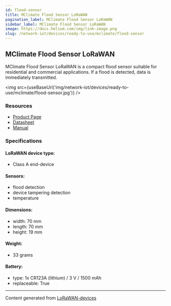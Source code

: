 ```yaml
---
id: flood-sensor
title: MClimate Flood Sensor LoRaWAN
pagination_label: MClimate Flood Sensor LoRaWAN
sidebar_label: MClimate Flood Sensor LoRaWAN
image: https://docs.helium.com/img/link-image.png
slug: /network-iot/devices/ready-to-use/mclimate/flood-sensor
---
```



## MClimate Flood Sensor LoRaWAN

MClimate Flood Sensor LoRaWAN is a compact flood sensor suitable for residential and commercial
applications. If a flood is detected, data is immediately transmitted.

<img src={useBaseUrl('img/network-iot/devices/ready-to-use/mclimate/flood-sensor.jpg')} />

### Resources

- [Product Page](https://mclimate.bit.ai/docs/view/q4EOcRGOsCzVblyc)
- [Datasheet](https://3008755228-files.gitbook.io/~/files/v0/b/gitbook-x-prod.appspot.com/o/spaces%2F-McDr-jr9h3qA888r1Yp%2Fuploads%2FhmhYjSgOs3qV94Lf0icb%2FMClimate-Flood-Sensor-LoRaWAN-Datasheet-en.pdf?alt=media&token=1ef57a6a-625e-4b96-a6ce-dea8c02bcffc)
- [Manual](https://docs.mclimate.eu/mclimate-lorawan-devices/devices/mclimate-flood-sensor-lorawan)

### Specifications

#### LoRaWAN device type:

- Class A end-device

#### Sensors:

- flood detection
- device tampering detection
- temperature

#### Dimensions:

- width: 70 mm
- length: 70 mm
- height: 19 mm

#### Weight:

- 33 grams

#### Battery:

- type: 1x CR123A (lithium) / 3 V / 1500 mAh
- replaceable: True

---

Content generated from [LoRaWAN-devices](https://github.com/TheThingsNetwork/lorawan-devices)
